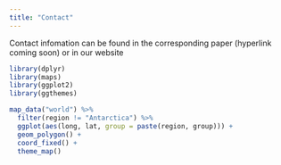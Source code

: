 ---
title: "Contact"
---

Contact infomation can be found in the corresponding paper (hyperlink coming soon) or in our website

```{r out.width='100%', echo=FALSE,message=FALSE, warning=FALSE}
library(dplyr)
library(maps)
library(ggplot2)
library(ggthemes)

map_data("world") %>% 
  filter(region != "Antarctica") %>% 
  ggplot(aes(long, lat, group = paste(region, group))) + 
  geom_polygon() + 
  coord_fixed() +
  theme_map()
```

